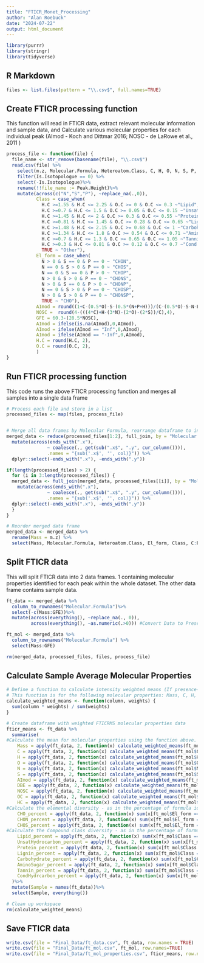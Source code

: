 ```yaml
---
title: "FTICR_Monet_Processing"
author: "Alan Roebuck"
date: "2024-07-22"
output: html_document
---
```


```r
library(purrr)
library(stringr)
library(tidyverse)
```

## R Markdown

```r
files <- list.files(pattern = "\\.csv$", full.names=TRUE)
```

## Create FTICR processing function
This function will read in FTICR data, extract relevant molecular information and sample data, and Calculate various molecular properties for each individual peak (AImod - Koch and Dittmar 2016; NOSC - de LaRowe et al., 2011 ) 

```r
process_file <- function(file) {
  file_name <- str_remove(basename(file), "\\.csv$")
  read.csv(file) %>%
    select(m.z, Molecular.Formula, Heteroatom.Class, C, H, O, N, S, P, DBE, H.C, O.C, Peak.Height, Is.Isotopologue) %>%
    filter(Is.Isotopologue == 0) %>%
    select(-Is.Isotopologue)%>%
    rename(!!file_name := Peak.Height)%>%
    mutate(across(c("N","S","P"), ~replace_na(.,0)),
           Class = case_when(
             H.C >=1.55 & H.C <= 2.25 & O.C >= 0 & O.C <= 0.3 ~"Lipid",
             H.C >=0.7 & H.C <= 1.5 & O.C >= 0.05 & O.C <= 0.15 ~"Unsat Hydrocarbon",
             H.C >=1.45 & H.C <= 2 & O.C >= 0.3 & O.C <= 0.55 ~"Protein",
             H.C >=0.81 & H.C <= 1.45 & O.C >= 0.28 & O.C <= 0.65 ~"Lignin",
             H.C >=1.48 & H.C <= 2.15 & O.C >= 0.68 & O.C <= 1 ~"Carbohydrate",
             H.C >=1.34 & H.C <= 1.8 & O.C >= 0.54 & O.C <= 0.71 ~"Amino Sugar",
             H.C >=0.7 & H.C <= 1.3 & O.C >= 0.65 & O.C <= 1.05 ~"Tannin",
             H.C >=0.3 & H.C <= 0.81 & O.C >= 0.12 & O.C <= 0.7 ~"Cond Hydrocarbon",
             TRUE ~ "Other"),
           El_form = case_when(
             N > 0 & S == 0 & P == 0 ~ "CHON",
             N == 0 & S > 0 & P == 0 ~ "CHOS",
             N == 0 & S == 0 & P > 0 ~ "CHOP",
             N > 0 & S > 0 & P == 0 ~ "CHONS",
             N > 0 & S == 0 & P > 0 ~ "CHONP",
             N == 0 & S > 0 & P == 0 ~ "CHOSP",
             N > 0 & S > 0 & P == 0 ~ "CHONSP",
             TRUE ~ "CHO"),
           AImod = round((1+C-(0.5*O)-S-(0.5*(N+P+H)))/(C-(0.5*O)-S-N-P),4),
           NOSC =  round(4-(((4*C)+H-(3*N)-(2*O)-(2*S))/C),4),
           GFE = 60.3-(28.5*NOSC),
           AImod = ifelse(is.na(AImod),0,AImod),
           AImod = ifelse(AImod == "Inf",0,AImod),
           AImod = ifelse(AImod == "-Inf",0,AImod),
           H.C = round(H.C, 2),
           O.C = round(O.C, 2),
           )
}

```


## Run FTICR processing function
This code runs the above FTICR processing function and merges all samples into a single data frame
```r

# Process each file and store in a list
processed_files <- map(files, process_file)


# Merge all data frames by Molecular Formula, rearrange dataframe to include relevant FTICR information followed by sample data
merged_data <- reduce(processed_files[1:2], full_join, by = "Molecular.Formula")%>%
  mutate(across(ends_with(".x"), 
               ~ coalesce(., get(sub(".x$", ".y", cur_column()))),
               .names = "{sub('.x$', '', col)}")) %>%
  dplyr::select(-ends_with(".x"), -ends_with(".y"))

if(length(processed_files) > 2) { 
  for (i in 3:length(processed_files)) {
  merged_data <- full_join(merged_data, processed_files[[i]], by = "Molecular.Formula")%>%
    mutate(across(ends_with(".x"), 
               ~ coalesce(., get(sub(".x$", ".y", cur_column()))),
               .names = "{sub('.x$', '', col)}")) %>%
  dplyr::select(-ends_with(".x"), -ends_with(".y"))
  }
}

# Reorder merged data frame
merged_data <- merged_data %>%
  rename(Mass = m.z) %>%
  select(Mass, Molecular.Formula, Heteroatom.Class, El_form, Class, C:P, H.C,O.C,DBE,AImod:GFE, everything())

```


## Split FTICR data
This will split FTICR data into 2 data frames. 1 containing molecular properties identified for each peak within the whole dataset. The other data frame contains sample data. 

```r

ft_data <- merged_data %>%
  column_to_rownames("Molecular.Formula")%>%
  select(-c(Mass:GFE))%>%
  mutate(across(everything(), ~replace_na(., 0)),
         across(everything(), ~as.numeric(.>0))) #Convert Data to Presence-Absence

ft_mol <- merged_data %>%
  column_to_rownames("Molecular.Formula") %>%
  select(Mass:GFE)

rm(merged_data, processed_files, files, process_file)
```

## Calculate Sample Average Molecular Properties

```r


# Define a function to calculate intensity weighted means (If presence-absence, this will simply be average means)
# This function is for the following molecular properties: Mass, C, H, O, N, S, AImod, DBE, NOSC, O/C, H/C
calculate_weighted_means <- function(column, weights) {
  sum(column * weights) / sum(weights)
}

# Create dataframe with weighted FTICRMS molecular properties data
fticr_means <- ft_data %>%
  summarise(
#Calculate the mean for molecular properties using the function above. If using intensity based data, these will be intensity weighted. If using presence absence based data, these will simply be average means. 
    Mass = apply(ft_data, 2, function(x) calculate_weighted_means(ft_mol$Mass, x)),
    C = apply(ft_data, 2, function(x) calculate_weighted_means(ft_mol$C, x)),
    H = apply(ft_data, 2, function(x) calculate_weighted_means(ft_mol$H, x)),
    O = apply(ft_data, 2, function(x) calculate_weighted_means(ft_mol$O, x)),
    N = apply(ft_data, 2, function(x) calculate_weighted_means(ft_mol$N, x)),
    S = apply(ft_data, 2, function(x) calculate_weighted_means(ft_mol$S, x)),
    AImod = apply(ft_data, 2, function(x) calculate_weighted_means(ft_mol$AImod, x)),
    DBE = apply(ft_data, 2, function(x) calculate_weighted_means(ft_mol$DBE, x)),
    NOSC = apply(ft_data, 2, function(x) calculate_weighted_means(ft_mol$NOSC, x)),
    OC = apply(ft_data, 2, function(x) calculate_weighted_means(ft_mol$O.C, x)),
    HC = apply(ft_data, 2, function(x) calculate_weighted_means(ft_mol$H.C, x)),
#Calculate the elemental diversity - as in the percentage of formula identified as CHOX. These are not intensity weighted
    CHO_percent = apply(ft_data, 2, function(x) sum(x[ft_mol$El_form == 'CHO'] !=0)*100/sum(x != 0)),
    CHON_percent = apply(ft_data, 2, function(x) sum(x[ft_mol$El_form == 'CHON'] !=0)*100/sum(x != 0)),
    CHOS_percent = apply(ft_data, 2, function(x) sum(x[ft_mol$El_form == 'CHOS'] !=0)*100/sum(x != 0)),
#Calculate the Compound class diversity - as in the percentage of formula identified as lipid, etc. These are not intensity   weighted
    Lipid_percent = apply(ft_data, 2, function(x) sum(x[ft_mol$Class == 'Lipid'] !=0)*100 / sum(x)),
    UnsatHydrocarbon_percent = apply(ft_data, 2, function(x) sum(x[ft_mol$Class == 'Unsat Hydrocarbon'] !=0)*100 / sum(x!=0)),
    Protein_percent = apply(ft_data, 2, function(x) sum(x[ft_mol$Class == 'Protein'] !=0)*100 / sum(x!=0)),
    Lignin_percent = apply(ft_data, 2, function(x) sum(x[ft_mol$Class == 'Lignin'] !=0)*100 / sum(x!=0)),
    Carbohydrate_percent = apply(ft_data, 2, function(x) sum(x[ft_mol$Class == 'Carbohydrate'] !=0)*100 / sum(x!=0)),
    AminoSugar_percent = apply(ft_data, 2, function(x) sum(x[ft_mol$Class == 'Amino Sugar'] !=0)*100 / sum(x!=0)),
    Tannin_percent = apply(ft_data, 2, function(x) sum(x[ft_mol$Class == 'Tannin'] !=0)*100 / sum(x!=0)),
    CondHydrcarbon_percent = apply(ft_data, 2, function(x) sum(x[ft_mol$Class == 'Cond Hydrocarbon'] !=0)*100 / sum(x!=0))
  )%>%
  mutate(Sample = names(ft_data))%>%
  select(Sample, everything())

# Clean up workspace
rm(calculate_weighted_means)

```


## Save FTICR data

```r

write.csv(file = "Final_Data/ft_data.csv", ft_data, row.names = TRUE)
write.csv(file = "Final_Data/ft_mol.csv", ft_mol, row.names=TRUE)
write.csv(file = "Final_Data/ft_mol_properties.csv", fticr_means, row.names=FALSE)


```

